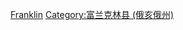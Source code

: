 {{US county navigation box
| template_name = Franklin County, Ohio
| county = 富兰克林县
| state  = 俄亥俄州
| seat   = 哥伦布
| map_image   = Map of Ohio highlighting Franklin County.svg
| map_caption = Map of Ohio highlighting Franklin County
| map_size    = 80
| listclass =hlist

| title1 = [[俄亥俄州行政区划|城市]]
| body1  =
* [[贝克斯利 (俄亥俄州)|贝克斯利]]
* [[Canal Winchester, Ohio|Canal Winchester]]‡
* [[哥伦布 (俄亥俄州)|哥伦布]]‡
* [[都柏林 (俄亥俄州)|都柏林]]‡
* [[加汉纳 (俄亥俄州)|加汉纳]]
* [[宏景高地 (俄亥俄州)|宏景高地]]
* [[格罗夫市 (俄亥俄州)|格罗夫市]]
* [[希利亚德 (俄亥俄州)|希利亚德]]
* [[新奥尔巴尼 (俄亥俄州)|新奥尔巴尼]]‡
* [[格罗夫波特 (俄亥俄州)|格罗夫波特]]
* [[皮克林顿 (俄亥俄州)|皮克林顿]]‡
* [[雷诺兹堡 (俄亥俄州)|雷诺兹堡]]‡
* [[上阿灵顿 (俄亥俄州)|上阿灵顿]]
* [[威斯特维尔 (俄亥俄州)|威斯特维尔]]‡
* [[怀特霍尔 (俄亥俄州)|怀特霍尔]]
* [[沃辛顿 (俄亥俄州)|沃辛顿]]

| title2 = 村
| body2  =
* [[Brice, Ohio|Brice]]
* [[哈里斯堡 (俄亥俄州)|哈里斯堡]]‡
* [[Lithopolis, Ohio|Lithopolis]]‡
* [[Lockbourne, Ohio|Lockbourne]]
* [[Marble Cliff, Ohio|Marble Cliff]]
* [[Minerva Park, Ohio|Minerva Park]]
* [[奥贝茨 (俄亥俄州)|奥贝茨]]
* [[Riverlea, Ohio|Riverlea]]
* [[Urbancrest, Ohio|Urbancrest]]
* [[谷景 (俄亥俄州)|谷景]]

| title3 = 镇
| body3  =
* [[Blendon Township, Franklin County, Ohio|Blendon]]
* [[Brown Township, Franklin County, Ohio|Brown]]
* [[Clinton Township, Franklin County, Ohio|Clinton]]
* [[Franklin Township, Franklin County, Ohio|Franklin]]
* [[Hamilton Township, Franklin County, Ohio|Hamilton]]
* [[Jackson Township, Franklin County, Ohio|Jackson]]
* [[Jefferson Township, Franklin County, Ohio|Jefferson]]
* [[Madison Township, Franklin County, Ohio|Madison]]
* [[Mifflin Township, Franklin County, Ohio|Mifflin]]
* [[Norwich Township, Franklin County, Ohio|Norwich]]
* [[Perry Township, Franklin County, Ohio|Perry]]

* [[Plain Township, Franklin County, Ohio|Plain]]
* [[Pleasant Township, Franklin County, Ohio|Pleasant]]
* [[Prairie Township, Franklin County, Ohio|Prairie]]
* [[Sharon Township, Franklin County, Ohio|Sharon]]
* [[Truro Township, Franklin County, Ohio|Truro]]
* [[Washington Township, Franklin County, Ohio|Washington]]

| title4 = [[普查规定居民点]]
| body4  =
* [[Blacklick Estates, Ohio|Blacklick Estates]]
* [[Darbydale, Ohio|Darbydale]]
* [[Huber Ridge, Ohio|Huber Ridge]]
* [[Lake Darby, Ohio|Lake Darby]]
* [[Lincoln Village, Ohio|Lincoln Village]]

| title5 = [[非建制地区|非建制社区]]
| body5  =
* [[Amlin, Ohio|Amlin]]
* [[布莱克里克 (俄亥俄州)|布莱克里克]]
* [[Flint, Ohio|Flint]]
* [[Galloway, Ohio|Galloway]]
* [[Georgesville, Ohio|Georgesville]]
* [[New Rome, Ohio|New Rome]]

| title6 = 注
| body6  = ‡包含臨縣土地
}}<noinclude>
[[Category:俄亥俄州縣份導航模板|Franklin]]
[[Category:富兰克林县 (俄亥俄州) ]]

</noinclude>